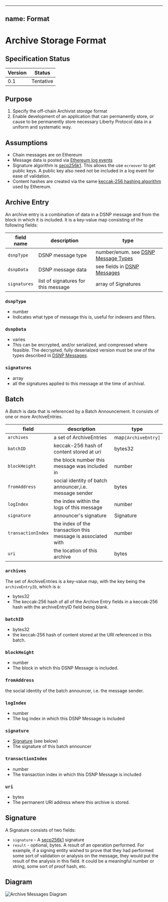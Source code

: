 
---
name: Format
---

# Archive Storage Format

## Specification Status

| Version | Status |
---------- | ---------
| 0.1     | Tentative |

## Purpose
1. Specify the off-chain Archivist _storage_ format
1. Enable development of an application that can permanently store, or cause to be permanently store necessary
Liberty Protocol data in a uniform and systematic way.

## Assumptions
* Chain messages are on Ethereum
* Message data is posted via [Ethereum log events](https://medium.com/mycrypto/understanding-event-logs-on-the-ethereum-blockchain-f4ae7ba50378)
* Signature algorithm is [secp256k1](https://en.bitcoin.it/wiki/Secp256k1). This allows the use `ecreover`
  to get public keys. A public key also need not be included in a log event for ease of validation.
* Content hashes are created via the same [keccak-256 hashing algorithm](https://en.wikipedia.org/wiki/SHA-3) used by Ethereum.

## Archive Entry
An archive entry is a combination of data in a DSNP message and from the block in which it is included.
It is a key-value map consisting of the following fields:

| field name | description |type |
| --- | --- | --- |
| `dsnpType` | DSNP message type |number/enum. see [DSNP Message Types](/DSNP/DSNP-Message-Types) |
| `dsnpData` | DSNP message data | see fields in [DSNP Messages](/DSNP/DSNP-Messages) |
| `signatures` | list of signatures for this message | array of Signatures |

### `dsnpType`
* number
* Indicates what type of message this is, useful for indexers and filters.

### `dsnpData`
* varies
* This can be encrypted, and/or serialized, and compressed where feasible.  The decrypted, fully deserialzed version must be one of the types described in [DSNP Messages](/DSNP/DSNP-Messages).

### `signatures`
* array
* all the signatures applied to this message at the time of archival.

## Batch
A _Batch_ is data that is referenced by a Batch Announcement. It consists of one or more ArchiveEntries.

|field|description|type|
|---|---|---|
| `archives`| a set of ArchiveEntries | map`[ArchiveEntry]`|
| `batchID` | keccak-256 hash of content stored at uri |  bytes32
| `blockHeight` | the block number this message was included in | number |
| `fromAddress`| social identity of batch announcer,i.e. message sender | bytes |
| `logIndex` | the index within the logs of this message | number |
| `signature` | announcer's signature | Signature |
| `transactionIndex` | the index of the transaction this message is associated with | number |
| `uri` | the location of this archive | bytes |


### `archives`
The set of ArchiveEntries is a key-value map, with the key
being the `archiveEntryID`, which is a:

* bytes32
* The keccak-256 hash of all of the Archive Entry fields in a keccak-256 hash with the archiveEntryID field being blank.


### `batchID`
* bytes32
* the keccak-256 hash of content stored at the URI referenced in this batch.

### `blockHeight`
* number
* The block in which this DSNP Message is included.

### `fromAddress`
the social identity of the batch announcer, i.e. the message sender.

### `logIndex`
* number
* The log index in which this DSNP Message is included

### `signature`
* [Signature](#Signature) (see below)
* The signature of this batch announcer

### `transactionIndex`
* number
* The transaction index in which this DSNP Message is included

### `uri`
* bytes
* The permanent URI address where this archive is stored.

## Signature
A Signature consists of two fields:
* `signature` - A [secp256k1](https://en.bitcoin.it/wiki/Secp256k1) signature
* `result` - optional, bytes. A result of an operation performed. For example, if a signing entity wished to prove that they had performed some sort of validation or analysis on the message, they would put the result of the analysis in this field. It could be a meaningful number or string, some sort of proof hash, etc.

## Diagram
<Image
src="https://github.com/LibertyDSNP/spec/blob/features/dsnp-archive-%23176783133/images/ArchiveMessages.png?raw=true"
alt="Archive Messages Diagram"
/>

